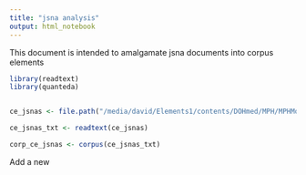 ```yaml
---
title: "jsna analysis"
output: html_notebook
---
```


This document is intended to amalgamate jsna documents into corpus elements

```r
library(readtext)
library(quanteda)


ce_jsnas <- file.path("/media/david/Elements1/contents/DOHmed/MPH/MPHModules/dissertation/r/jsna/campharch", "/cheshire east/*.bib")

ce_jsnas_txt <- readtext(ce_jsnas)

corp_ce_jsnas <- corpus(ce_jsnas_txt)

```

Add a new 
